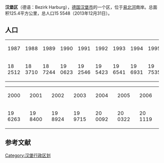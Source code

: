 {{Infobox settlement
| name                    = 汉堡
| native_name             = Bezirk Harburg
| settlement_type         = 区
| image_skyline           = Hamburg-Harburg Rathaus.jpg
| imagesize               = 
| image_caption           = 汉堡区政厅
| image_flag              = 
| flag_size               = 
| image_shield            = Wappen Hamburg-Harburg.png
| shield_size             = 
| image_map               =  Hamburg Bezirk Harburg.svg
| map_caption             = 漢堡在汉堡的位置
| subdivision_type     = [[世界地理索引|国家]]
| subdivision_name     = {{flag|Germany}}
| subdivision_type1    = [[邦_(德國)|邦]]
| subdivision_name1    = {{flag|Hamburg}}
| leader_title         = [[漢堡區長|區长]]
| leader_name          = 索菲·弗雷登哈根
| leader_party         = [[無黨籍|無黨籍]]
| area_total_km2          = 161
| population_as_of     = 2016
| population_total        = 163771
| population_density_km2  = auto
| timezone1               = [[欧洲中部时间|CET]]
| utc_offset1             = +1
| timezone1_DST           = [[欧洲中部夏令时间|CEST]]
| utc_offset1_DST         = +2
| postal_code_type        = 邮编
| postal_code             = 20144–21079
| website              = [http://www.hamburg.de/harburg www.hamburg.de/harburg]{{de icon}}
}}
'''汉堡区'''（德语：Bezirk Harburg），[[德国|德国]][[汉堡市|汉堡市]]的一个区，位于[[易北河|易北河]]南岸。总面积125.4平方公里，总人口15 5548（2013年12月31日）。

== 人口 ==
{| class="wikitable" style="text-align:center"
| 1987 || 1988 || 1989 || 1990 || 1991 || 1992 || 1993 || 1994 || 1995 || 1996 || 1997 || 1998 || 1999
|-
| 18 2512 || 18 3710 || 18 7244 || 19 0623 || 19 2546 || 19 5423 || 19 6541 || 19 6931 || 19 7535 || 19 7710 || 19 7383 || 19 5873 || 19 5830
|}
{| class="wikitable" style="text-align:center"
| 2000 || 2001 || 2002 || 2003 || 2004 || 2005 || 2006
|-
| 19 6263 || 19 8400 || 19 8924 || 19 9715 || 20 0092 || 20 0322 || 20 1119
|}

==参考文献==
{{reflist}}

{{漢堡区份}}

[[Category:汉堡行政区划|Category:汉堡行政区划]]